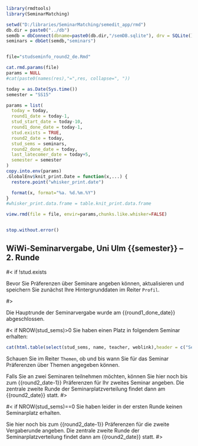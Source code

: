 
```r
library(rmdtools)
library(SeminarMatching)

setwd("D:/libraries/SeminarMatching/semedit_app/rmd")
db.dir = paste0("../db")
semdb = dbConnect(dbname=paste0(db.dir,"/semDB.sqlite"), drv = SQLite())
seminars = dbGet(semdb,"seminars")


file="studseminfo_round2_de.Rmd"

cat.rmd.params(file)
params = NULL
#cat(paste0(names(res),"=",res, collapse=", "))

today = as.Date(Sys.time())
semester = "SS15"

params = list(
  today = today,
  round1_date = today-1,  
  stud_start_date = today-10,
  round1_done_date = today-1,
  stud.exists = TRUE,
  round2_date = today,
  stud_sems = seminars,
  round2_done_date = today,
  last_latecomer_date = today+5,
  semester = semester
)
copy.into.env(params)
.GlobalEnv$knit_print.Date = function(x,...) {
  restore.point("whisker_print.date")

  format(x, format="%a. %d.%m.%Y")
}
#whisker_print.data.frame = table.knit_print.data.frame

view.rmd(file = file, envir=params,chunks.like.whisker=FALSE)


stop.without.error()
```

<!-- START -->

## WiWi-Seminarvergabe, Uni Ulm {{semester}} -- 2. Runde

#< if !stud.exists

Bevor Sie Präferenzen über Seminare angeben können, aktualisieren und speichern Sie zunächst Ihre Hintergrunddaten im Reiter `Profil`.

#>

Die Hauptrunde der Seminarvergabe wurde am {{round1_done_date}} abgeschlossen.

#< if NROW(stud_sems)>0
Sie haben einen Platz in folgendem Seminar erhalten:

```r
cat(html.table(select(stud_sems, name, teacher, weblink),header = c("Seminar","Dozent","Link")))
```
Schauen Sie im Reiter `Themen`, ob und bis wann Sie für das Seminar Präferenzen über Themen angegeben können.

Falls Sie an zwei Seminaren teilnehmen möchten, können Sie hier noch bis zum {{round2_date-1}} Präferenzen für Ihr zweites Seminar angeben. Die zentrale zweite Runde der Seminarplatzverteilung findet dann am {{round2_date}} statt.
#>

#< if NROW(stud_sems)==0
Sie haben leider in der ersten Runde keinen Seminarplatz erhalten.

Sie hier noch bis zum {{round2_date-1}} Präferenzen für die zweite Vergaberunde angeben. Die zentrale zweite Runde der Seminarplatzverteilung findet dann am {{round2_date}} statt.
#>


